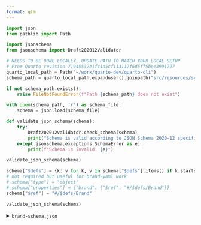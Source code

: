 ```yaml
---
format: gfm
---
```


```python
import json
from pathlib import Path

import jsonschema
from jsonschema import Draft202012Validator

# NEEDS TO BE DONE LOCALLY, UPDATE PATH TO MATCH YOUR LOCAL SETUP
# From Quarto revision 71945532e1fc1a5cf113117f6d5ff5bee3991797
quarto_local_path = Path("~/work/quarto-dev/quarto-cli")
schema_path = quarto_local_path.expanduser().joinpath("src/resources/schema/json-schemas.json")

if not schema_path.exists():
    raise FileNotFoundError(f"Path {schema_path} does not exist")

with open(schema_path, 'r') as schema_file:
    schema = json.load(schema_file)
```

```python
def validate_json_schema(schema):
    try:
        Draft202012Validator.check_schema(schema)
        print("Schema is valid according to JSON Schema 2020-12 specification.")
    except jsonschema.exceptions.SchemaError as e:
        print(f"Schema is invalid: {e}")
```

```python
validate_json_schema(schema)
```

```python
schema["$defs"] = {k: v for k, v in schema["$defs"].items() if k.startswith("Brand")}
# not required but useful for brand-yaml work
# schema["type"] = "object"
# schema["properties"] = {"brand": {"$ref": "#/$defs/Brand"}}
schema["$ref"] = "#/$defs/Brand"

validate_json_schema(schema)
```

<details><summary><code>brand-schema.json</code></summary>

```python
import json
from pathlib import Path

with Path(".").joinpath("brand.schema.json").open("w") as f:
    f.write(json.dumps(schema, indent=2))

# print(json.dumps(schema, indent=2))
```

</details>
